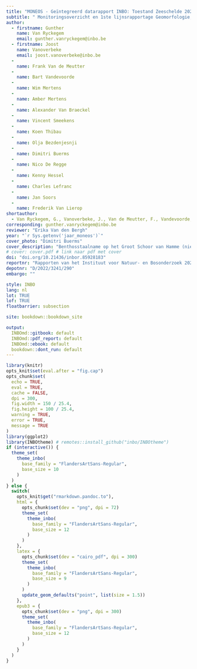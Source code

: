 ```yaml
--- 
title: "MONEOS - Geïntegreerd datarapport INBO: Toestand Zeeschelde 2021"
subtitle: " Monitoringsoverzicht en 1ste lijnsrapportage Geomorfologie, diversiteit Habitats en diversiteit Soorten"
author: 
  - firstname: Gunther
    name: Van Ryckegem
    email: gunther.vanryckegem@inbo.be 
  - firstname: Joost
    name: Vanoverbeke
    email: joost.vanoverbeke@inbo.be
  - 
    name: Frank Van de Meutter
  - 
    name: Bart Vandevoorde
  - 
    name: Wim Mertens
  - 
    name: Amber Mertens
  - 
    name: Alexander Van Braeckel
  - 
    name: Vincent Smeekens
  - 
    name: Koen Thibau
  - 
    name: Olja Bezdenjesnji
  - 
    name: Dimitri Buerms
  - 
    name: Nico De Regge
  - 
    name: Kenny Hessel
  - 
    name: Charles Lefranc
  - 
    name: Jan Soors
  - 
    name: Frederik Van Lierop
shortauthor: 
  - Van Ryckegem, G., Vanoverbeke, J., Van de Meutter, F., Vandevoorde, B., Mertens, W., Mertens, A., Van Braeckel, A., Smeekens, V., Thibau, K., Bezdenjesnji, O., Buerms, D., De Regge, N., Hessel, K., Lefranc, C., Soors, J., Van Lierop, F.
corresponding: gunther.vanryckegem@inbo.be
reviewer: "Erika Van den Bergh"
year: "`r Sys.getenv('jaar_moneos')`"
cover_photo: "Dimitri Buerms"
cover_description: "Benthosstaalname op het Groot Schoor van Hamme (nieuwe ontpoldering) eind september 2022" 
# cover: cover.pdf # link naar pdf met cover
doi: "doi.org/10.21436/inbor.85928183"
reportnr: "Rapporten van het Instituut voor Natuur- en Bosonderzoek 2022 (26)"
depotnr: "D/2022/3241/290"
embargo: ""

style: INBO
lang: nl
lot: TRUE
lof: TRUE
floatbarrier: subsection

site: bookdown::bookdown_site

output:
  INBOmd::gitbook: default
  INBOmd::pdf_report: default
  INBOmd::ebook: default
  bookdown::dont_run: default
---
```


```r
library(knitr)
opts_knit$set(eval.after = "fig.cap")
opts_chunk$set(
  echo = TRUE, 
  eval = TRUE,
  cache = FALSE,
  dpi = 300,
  fig.width = 150 / 25.4,
  fig.height = 100 / 25.4,
  warning = TRUE,
  error = TRUE,
  message = TRUE
)
library(ggplot2)
library(INBOtheme) # remotes::install_github("inbo/INBOtheme")
if (interactive()) {
  theme_set(
    theme_inbo(
      base_family = "FlandersArtSans-Regular",
      base_size = 10
    )
  )
} else {
  switch(
    opts_knit$get("rmarkdown.pandoc.to"),
    html = {
      opts_chunk$set(dev = "png", dpi = 72)
      theme_set(
        theme_inbo(
          base_family = "FlandersArtSans-Regular", 
          base_size = 12
        )
      )
    },
    latex = {
      opts_chunk$set(dev = "cairo_pdf", dpi = 300)
      theme_set(
        theme_inbo(
          base_family = "FlandersArtSans-Regular", 
          base_size = 9
        )
      )
      update_geom_defaults("point", list(size = 1.5))
    },
    epub3 = {
      opts_chunk$set(dev = "png", dpi = 300)
      theme_set(
        theme_inbo(
          base_family = "FlandersArtSans-Regular", 
          base_size = 12
        )
      )
    }
  )
}
```

